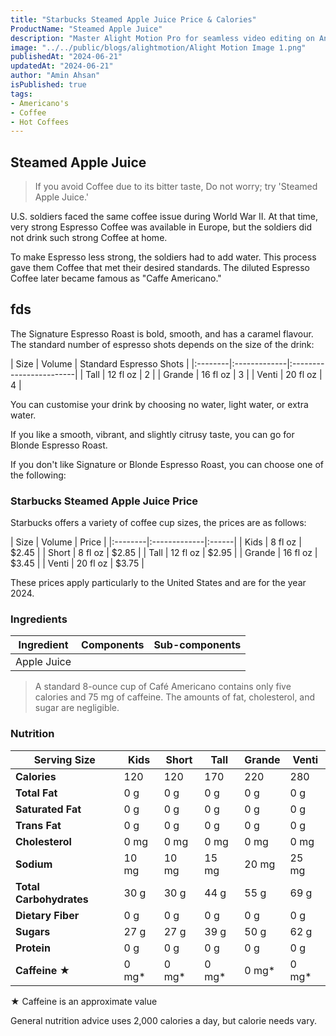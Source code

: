 ```yaml
---
title: "Starbucks Steamed Apple Juice Price & Calories"
ProductName: "Steamed Apple Juice" 
description: "Master Alight Motion Pro for seamless video editing on Android, iOS, and Tablets with our ultimate guide, unlocking advanced features and elevating your skills in 2024!"
image: "../../public/blogs/alightmotion/Alight Motion Image 1.png"
publishedAt: "2024-06-21"
updatedAt: "2024-06-21"
author: "Amin Ahsan"
isPublished: true
tags:
- Americano's
- Coffee
- Hot Coffees   
---
```


 
## Steamed Apple Juice 
  
> If you avoid Coffee due to its bitter taste, Do not worry; try 'Steamed Apple Juice.'

U.S. soldiers faced the same coffee issue during World War II. At that time, very strong Espresso Coffee was available in Europe, but the soldiers did not drink such strong Coffee at home. 

To make Espresso less strong, the soldiers had to add water. This process gave them Coffee that met their desired standards. The diluted Espresso Coffee later became famous as "Caffe Americano."

## fds

The Signature Espresso Roast is bold, smooth, and has a caramel flavour. The standard number of espresso shots depends on the size of the drink:

<div style={{width:"300px"}}>
| Size    |  Volume      | Standard Espresso Shots |
|:--------|:-------------|:------------------------|
| Tall    | 12 fl oz     | 2                       |
| Grande  | 16 fl oz     | 3                       |
| Venti   | 20 fl oz     | 4                       |
</div>

You can customise your drink by choosing no water, light water, or extra water.

If you like a smooth, vibrant, and slightly citrusy taste, you can go for Blonde Espresso Roast.

If you don't like Signature or Blonde Espresso Roast, you can choose one of the following:

### Starbucks Steamed Apple Juice Price

Starbucks offers a variety of coffee cup sizes, the prices are as follows:

<div style={{width:"300px"}}>
| Size    | Volume       | Price |
|:--------|:-------------|:------|
| Kids    | 8 fl oz      | $2.45 |
| Short   | 8 fl oz      | $2.85 |
| Tall    | 12 fl oz     | $2.95 |
| Grande  | 16 fl oz     | $3.45 |
| Venti   | 20 fl oz     | $3.75 |
</div>

These prices apply particularly to the United States and are for the year 2024.

### Ingredients
| Ingredient               | Components                         | Sub-components         |
|--------------------------|------------------------------------|------------------------|
| Apple Juice              |                                    |                        |

> A standard 8-ounce cup of Café Americano contains only five calories and 75 mg of caffeine. The amounts of fat, cholesterol, and sugar are negligible.

### Nutrition

| Serving Size      | Kids        | Short       | Tall        | Grande      | Venti       |
|-------------------|-------------|-------------|-------------|-------------|-------------|
| **Calories**      | 120         | 120         | 170         | 220         | 280         |
| **Total Fat**     | 0 g         | 0 g         | 0 g         | 0 g         | 0 g         |
| **Saturated Fat** | 0 g         | 0 g         | 0 g         | 0 g         | 0 g         |
| **Trans Fat**     | 0 g         | 0 g         | 0 g         | 0 g         | 0 g         |
| **Cholesterol**   | 0 mg        | 0 mg        | 0 mg        | 0 mg        | 0 mg        |
| **Sodium**        | 10 mg       | 10 mg       | 15 mg       | 20 mg       | 25 mg       |
| **Total Carbohydrates** | 30 g  | 30 g        | 44 g        | 55 g        | 69 g        |
| **Dietary Fiber** | 0 g         | 0 g         | 0 g         | 0 g         | 0 g         |
| **Sugars**        | 27 g        | 27 g        | 39 g        | 50 g        | 62 g        |
| **Protein**       | 0 g         | 0 g         | 0 g         | 0 g         | 0 g         |
| **Caffeine ★**    | 0 mg*       | 0 mg*       | 0 mg*       | 0 mg*       | 0 mg*       |


★ Caffeine is an approximate value

General nutrition advice uses 2,000 calories a day, but calorie needs vary. 